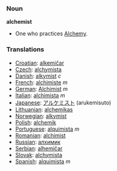 === Noun ===

'''alchemist'''

* One who practices [[Alchemy]].

===Translations===

*[[Croatian]]: [[alkemičar]]
*[[Czech]]: [[alchymista]]
*[[Danish]]: [[alkymist]] ''c''
*[[French]]: [[alchimiste]] ''m''
*[[German]]: [[Alchimist]] ''m''
*[[Italian]]: [[alchimista]] ''m''
*[[Japanese]]: [[アルケミスト]] (arukemisuto)
*[[Lithuanian]]: [[alchemikas]]
*[[Norwegian]]: [[alkymist]]
*[[Polish]]: [[alchemik]]
*[[Portuguese]]: [[alquimista]] ''m''
*[[Romanian]]: [[alchimist]]
*[[Russian]]: [[алхимик]]
*[[Serbian]]: [[alhemičar]]
*[[Slovak]]: [[alchymista]]
*[[Spanish]]: [[alquimista]] ''m''
